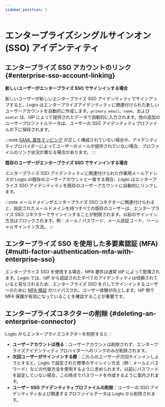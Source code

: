 ```yaml
---
sidebar_position: 3
---
```


# エンタープライズシングルサインオン (SSO) アイデンティティ

## エンタープライズ SSO アカウントのリンク \{#enterprise-sso-account-linking}

**新しいユーザーがエンタープライズ SSO でサインインする場合**

新しいユーザーが新しいエンタープライズ SSO アイデンティティでサインアップすると、Logto はエンタープライズアイデンティティに関連付けられた新しいユーザーアカウントを自動的に作成します。`primary email`、`name`、および `avatar` は、IdP によって提供されたデータで自動的に入力されます。他の追加のユーザープロファイルデータは、ユーザーの SSO アイデンティティプロファイルの下に保存されます。

:::note
[SAML 属性マッピング](/integrations/saml-sso#step-3-configure-user-attributes-mapping) が正しく構成されていない場合や、アイデンティティプロバイダーによってユーザーのメールが提供されていない場合、プロファイルのリンク状況が異なる場合があります。
:::

**既存のユーザーがエンタープライズ SSO でサインインする場合**

エンタープライズ SSO アイデンティティに関連付けられた作業用メールアドレスが Logto の既存のユーザーアカウントと一致する場合、Logto はエンタープライズ SSO アイデンティティを既存のユーザーアカウントに自動的にリンクします。

:::note
メールドメインがエンタープライズ SSO コネクターに関連付けられると、指定されたメールドメインを持つすべての既存のユーザーは、エンタープライズ SSO コネクターでサインインすることが制限されます。以前のサインイン方法はブロックされます。例：メール / パスワード、メール認証コード、ソーシャルサインイン方法。
:::

## エンタープライズ SSO を使用した多要素認証 (MFA) \{#multi-factor-authentication-mfa-with-enterprise-sso}

エンタープライズ SSO を使用する場合、MFA 要件は通常 IdP によって管理されます。Logto では、IdP から認証されたすべてのアイデンティティは信頼されていると見なされるため、エンタープライズ SSO を介してサインインするユーザーのために [MFA 検証](/end-user-flows/mfa) がバイパスされ、ユーザー体験が向上します。IdP 側で MFA 保護が有効になっていることを確認することが重要です。

## エンタープライズコネクターの削除 \{#deleting-an-enterprise-connector}

Logto からエンタープライズコネクターを削除すると：

- **ユーザーアカウントは残る**：ユーザーアカウントは削除されず、エンタープライズアイデンティティプロバイダーへのリンクのみが削除されます。
- **次回ユーザーがサインインする際**：これらのユーザーが次回サインインしようとすると、Logto で設定された標準のサインイン方法（例：メールとパスワード）などの代替方法を使用するように求められます。以前にパスワードを設定していない場合、この時点でパスワードを作成するように案内されます。
- **ユーザー SSO アイデンティティプロファイルの削除**：ユーザーの SSO アイデンティティおよび関連するプロファイルデータは Logto から削除されます。
